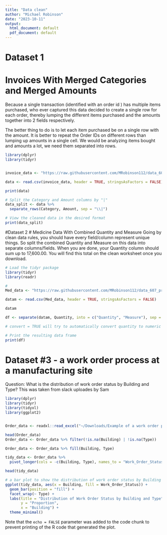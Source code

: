 ```yaml
---
title: "Data clean"
author: "Michael Robinson"
date: "2023-10-11"
output:
  html_document: default
  pdf_document: default
---
```


# Dataset 1
# Invoices With Merged Categories and Merged Amounts
Because a single transaction (identified with an order id ) has multiple items purchased, who ever captured this data decided to create a single row for each order, thereby lumping the different items purchased and the amounts together into 2 fields respectively.

The better thing to do is to let each item purchased be on a single row with the amount. It is better to repeat the Order IDs on different rows than lumping up amounts in a single cell. We would be analyzing items bought and amounts a lot, we need them separated into rows.

```r
library(dplyr)
library(tidyr)


invoice_data <- "https://raw.githubusercontent.com/MRobinson112/data_607_project2/main/Dirty_invoice.csv"

data <- read.csv(invoice_data, header = TRUE, stringsAsFactors = FALSE)

print(data)

# Split the Category and Amount columns by "|"
data_split <- data %>%
  separate_rows(Category, Amount, sep = "\\|")

# View the cleaned data in the desired format
print(data_split)

``` 
#Dataset 2
# Medicine Data With Combined Quantity and Measure
Going by clean data rules, you should have every field/column represent unique things. So split the combined Quantity and Measure on this data into separate columns/fields. When you are done, your Quantity column should sum up to 17,600.00. You will find this total on the clean worksheet once you download.

```r
# Load the tidyr package
library(tidyr)
library(readr)

#
Med_data <- "https://raw.githubusercontent.com/MRobinson112/data_607_project2/main/med_data.csv"

datam <- read.csv(Med_data, header = TRUE, stringsAsFactors = FALSE)

datam

df <- separate(datam, Quantity, into = c("Quantity", "Measure"), sep = "(?<=\\d)(?=[A-Za-z])", convert = TRUE)

# convert = TRUE will try to automatically convert quantity to numeric

# Print the resulting data frame
print(df)

``` 
# Dataset #3 - a work order process at a manufacturing site
Question: What is the distribution of work order status by Building and Type?
This was taken from slack uploades by Sam
```r

library(dplyr)
library(tidyr)
library(tidyxl)
library(ggplot2)


Order_data <- readxl::read_excel("~/Downloads/Example of a work order process at a manufacturing site.xlsx", skip = 1) 

head(Order_data)
Order_data <- Order_data %>% filter(!is.na(Building) | !is.na(Type))

Order_data <- Order_data %>% fill(Building, Type)

tidy_data <- Order_data %>%
  pivot_longer(cols = -c(Building, Type), names_to = "Work_Order_Status", values_to = "Value")

head(tidy_data) 

# a bar plot to show the distribution of work order status by Building and Type
ggplot(tidy_data, aes(x = Building, fill = Work_Order_Status)) +
  geom_bar(position = "fill") +
  facet_wrap(~ Type) +
  labs(title = "Distribution of Work Order Status by Building and Type",
       y = "Proportion",
       x = "Building") +
  theme_minimal()

```

Note that the `echo = FALSE` parameter was added to the code chunk to prevent printing of the R code that generated the plot.
